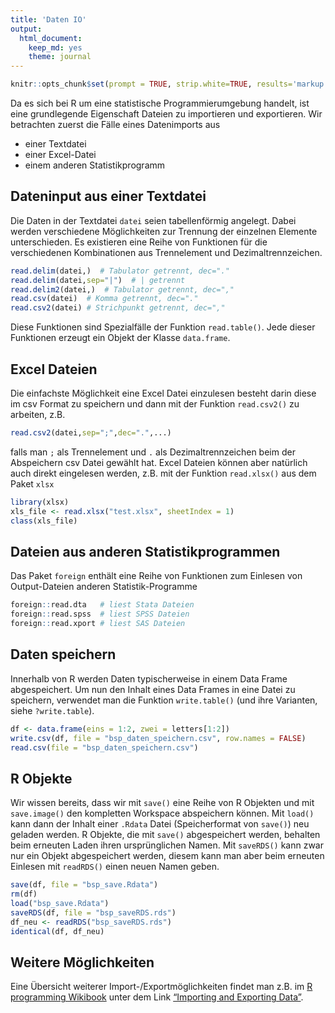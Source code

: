 ```yaml
---
title: 'Daten IO'
output: 
  html_document: 
    keep_md: yes
    theme: journal 
---
```

```r
knitr::opts_chunk$set(prompt = TRUE, strip.white=TRUE, results='markup')
```


Da es sich bei R um eine statistische Programmierumgebung handelt, ist eine grundlegende Eigenschaft Dateien zu importieren und exportieren. Wir betrachten zuerst die Fälle eines Datenimports aus 


* einer Textdatei
* einer Excel-Datei
* einem anderen Statistikprogramm


## Dateninput aus einer Textdatei


Die Daten in der Textdatei `datei` seien tabellenförmig angelegt. Dabei werden verschiedene Möglichkeiten zur Trennung der einzelnen Elemente unterschieden. Es existieren eine Reihe von Funktionen für die verschiedenen Kombinationen aus Trennelement und Dezimaltrennzeichen.

```r
read.delim(datei,)  # Tabulator getrennt, dec="."
read.delim(datei,sep="|")  # | getrennt
read.delim2(datei,)  # Tabulator getrennt, dec=","
read.csv(datei)  # Komma getrennt, dec="."
read.csv2(datei) # Strichpunkt getrennt, dec=","
```
Diese Funktionen sind Spezialfälle der Funktion `read.table()`. Jede dieser Funktionen erzeugt ein Objekt der Klasse `data.frame`.


## Excel Dateien

Die einfachste Möglichkeit eine Excel Datei einzulesen besteht darin diese im csv Format zu speichern und dann mit der Funktion `read.csv2()` zu arbeiten, z.B.

```r
read.csv2(datei,sep=";",dec=".",...)
```
falls man `;` als Trennelement und `.`  als Dezimaltrennzeichen beim der Abspeichern csv Datei gewählt hat. Excel Dateien können aber natürlich auch direkt eingelesen werden, z.B. mit der Funktion `read.xlsx()` aus dem Paket `xlsx`


```r
library(xlsx)
xls_file <- read.xlsx("test.xlsx", sheetIndex = 1)
class(xls_file)
```


## Dateien aus anderen Statistikprogrammen

Das Paket `foreign` enthält eine Reihe von Funktionen zum Einlesen von Output-Dateien anderen Statistik-Programme


```r
foreign::read.dta   # liest Stata Dateien
foreign::read.spss  # liest SPSS Dateien
foreign::read.xport # liest SAS Dateien
```

## Daten speichern


Innerhalb von R werden Daten typischerweise in einem Data Frame abgespeichert. Um nun den Inhalt eines Data Frames in eine Datei zu speichern, verwendet man die Funktion `write.table()` (und ihre Varianten, siehe `?write.table`).

```r
df <- data.frame(eins = 1:2, zwei = letters[1:2])
write.csv(df, file = "bsp_daten_speichern.csv", row.names = FALSE)
read.csv(file = "bsp_daten_speichern.csv")
```


## R Objekte

Wir wissen bereits, dass wir mit `save()` eine Reihe von R Objekten und mit `save.image()` den kompletten Workspace abspeichern können. Mit `load()` kann dann der Inhalt einer `.Rdata` Datei (Speicherformat von `save()`) neu geladen werden. R Objekte, die mit `save()` abgespeichert werden, behalten beim erneuten Laden ihren ursprünglichen Namen. Mit `saveRDS()` kann zwar nur ein Objekt abgespeichert werden, diesem kann man aber beim erneuten Einlesen mit `readRDS()` einen neuen Namen geben.

```r
save(df, file = "bsp_save.Rdata")
rm(df)
load("bsp_save.Rdata")
saveRDS(df, file = "bsp_saveRDS.rds")
df_neu <- readRDS("bsp_saveRDS.rds")
identical(df, df_neu)
```

## Weitere Möglichkeiten

Eine Übersicht weiterer Import-/Exportmöglichkeiten findet man z.B. im
[R programming Wikibook](http://en.wikibooks.org/wiki/R_Programming/) unter dem Link ["Importing and Exporting Data"](http://en.wikibooks.org/wiki/R_Programming/Importing_and_exporting_data).

